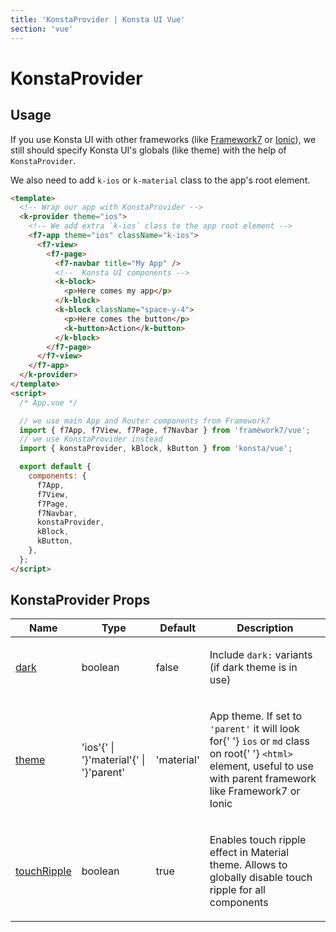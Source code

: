 ```yaml
---
title: 'KonstaProvider | Konsta UI Vue'
section: 'vue'
---
```


# KonstaProvider

## Usage

If you use Konsta UI with other frameworks (like [Framework7](https://framework7.io) or [Ionic](https://ionicframework.com)), we still should specify Konsta UI's globals (like theme) with the help of `KonstaProvider`.

We also need to add `k-ios` or `k-material` class to the app's root element.

```html
<template>
  <!-- Wrap our app with KonstaProvider -->
  <k-provider theme="ios">
    <!-- We add extra `k-ios` class to the app root element -->
    <f7-app theme="ios" className="k-ios">
      <f7-view>
        <f7-page>
          <f7-navbar title="My App" />
          <!--  Konsta UI components -->
          <k-block>
            <p>Here comes my app</p>
          </k-block>
          <k-block className="space-y-4">
            <p>Here comes the button</p>
            <k-button>Action</k-button>
          </k-block>
        </f7-page>
      </f7-view>
    </f7-app>
  </k-provider>
</template>
<script>
  /* App.vue */

  // we use main App and Router components from Framework7
  import { f7App, f7View, f7Page, f7Navbar } from 'framework7/vue';
  // we use KonstaProvider instead
  import { konstaProvider, kBlock, kButton } from 'konsta/vue';

  export default {
    components: {
      f7App,
      f7View,
      f7Page,
      f7Navbar,
      konstaProvider,
      kBlock,
      kButton,
    },
  };
</script>
```

## KonstaProvider Props

<table className="props-table">
  <thead>
    <tr>
      <th>Name</th>
      <th>Type</th>
      <th>Default</th>
      <th>Description</th>
    </tr>
  </thead>
  <tbody>
    <tr>
      <td>
        <a href="#prop-dark" id="prop-dark">
          <span>dark</span>
        </a>
      </td>
      <td>
        <span>boolean</span>
      </td>
      <td>
        <span>false</span>
      </td>
      <td>
        <p>
          Include <code>dark:</code> variants (if dark theme is in use)
        </p>
      </td>
    </tr>
    <tr>
      <td>
        <a href="#prop-theme" id="prop-theme">
          <span>theme</span>
        </a>
      </td>
      <td>
        <span>
          'ios'{' | '}'material'{' | '}'parent'
        </span>
      </td>
      <td>
        <span>'material'</span>
      </td>
      <td>
        <p>
          App theme. If set to <code>'parent'</code> it will look for{' '}
          <code>ios</code> or <code>md</code> class on root{' '}
          <code>&#x3C;html></code> element, useful to use with parent framework
          like Framework7 or Ionic
        </p>
      </td>
    </tr>
    <tr>
      <td>
        <a href="#prop-touchRipple" id="prop-touchRipple">
          <span>touchRipple</span>
        </a>
      </td>
      <td>
        <span>boolean</span>
      </td>
      <td>
        <span>true</span>
      </td>
      <td>
        <p>
          Enables touch ripple effect in Material theme. Allows to globally
          disable touch ripple for all components
        </p>
      </td>
    </tr>
  </tbody>
</table>
